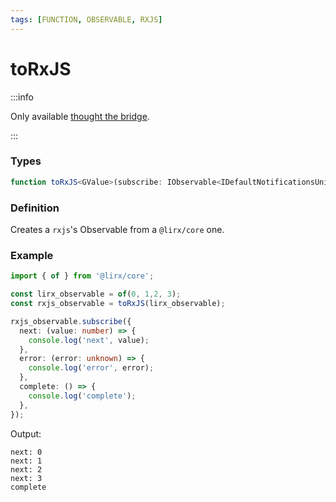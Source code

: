```yaml
---
tags: [FUNCTION, OBSERVABLE, RXJS]
---
```


# toRxJS

:::info

Only available [thought the bridge](/docs/documentation/migration/from-rxjs/#bridge).

:::

### Types

```ts
function toRxJS<GValue>(subscribe: IObservable<IDefaultNotificationsUnion<GValue>>): Observable<GValue>;
```

### Definition

Creates a `rxjs`'s Observable from a `@lirx/core` one.

### Example

```ts
import { of } from '@lirx/core';

const lirx_observable = of(0, 1,2, 3);
const rxjs_observable = toRxJS(lirx_observable);

rxjs_observable.subscribe({
  next: (value: number) => {
    console.log('next', value);
  },
  error: (error: unknown) => {
    console.log('error', error);
  },
  complete: () => {
    console.log('complete');
  },
});
```

Output:

```text
next: 0
next: 1
next: 2
next: 3
complete
```

